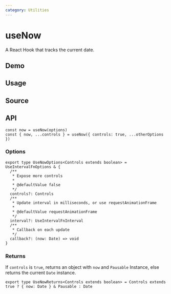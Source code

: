 ```yaml
---
category: Utilities
---
```


# useNow


<HooksType category="Utilities" pausable />

A React Hook that tracks the current date.

## Demo


<App />

## Usage



## Source


<Source />

## API

```tsx
const now = useNow(options)
const { now, ...controls } = useNow({ controls: true, ...otherOptions })
```

### Options

```tsx
export type UseNowOptions<Controls extends boolean> = UseIntervalFnOptions & {
  /**
   * Expose more controls
   *
   * @defaultValue false
   */
  controls?: Controls
  /**
   * Update interval in milliseconds, or use requestAnimationFrame
   *
   * @defaultValue requestAnimationFrame
   */
  interval?: UseIntervalFnInterval
  /**
   * Callback on each update
   */
  callback?: (now: Date) => void
}
```

### Returns


<Tip type="pausable" />

If `controls` is `true`, returns an object with `now` and `Pausable` Instance, else returns the current `Date` instance.

```tsx
export type UseNowReturns<Controls extends boolean> = Controls extends true ? { now: Date } & Pausable : Date
```
